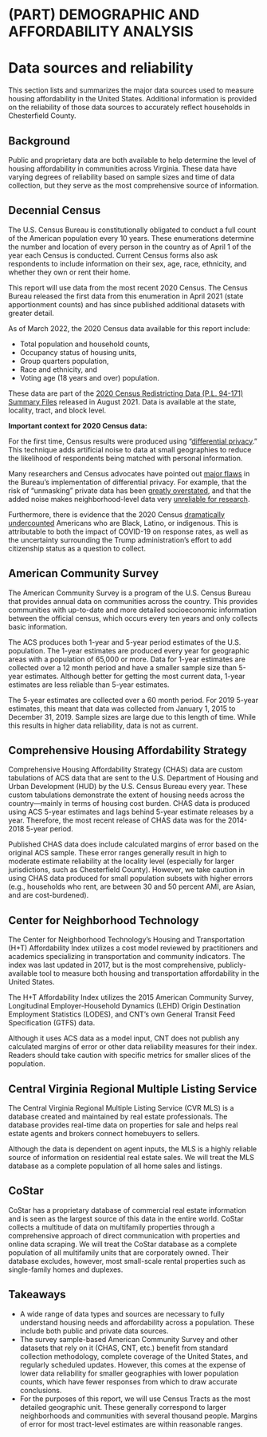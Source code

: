 # (PART) DEMOGRAPHIC AND AFFORDABILITY ANALYSIS {-}

# Data sources and reliability {#part-1b-1}

This section lists and summarizes the major data sources used to measure housing affordability in the United States. Additional information is provided on the reliability of those data sources to accurately reflect households in Chesterfield County.

## Background

Public and proprietary data are both available to help determine the level of housing affordability in communities across Virginia. These data have varying degrees of reliability based on sample sizes and time of data collection, but they serve as the most comprehensive source of information.

## Decennial Census

The U.S. Census Bureau is constitutionally obligated to conduct a full count of the American population every 10 years. These enumerations determine the number and location of every person in the country as of April 1 of the year each Census is conducted. Current Census forms also ask respondents to include information on their sex, age, race, ethnicity, and whether they own or rent their home.

This report will use data from the most recent 2020 Census. The Census Bureau released the first data from this enumeration in April 2021 (state apportionment counts) and has since published additional datasets with greater detail.

As of March 2022, the 2020 Census data available for this report include:

* Total population and household counts,
* Occupancy status of housing units,
* Group quarters population,
* Race and ethnicity, and
* Voting age (18 years and over) population.

These data are part of the [2020 Census Redistricting Data (P.L. 94-171) Summary Files](https://www.census.gov/programs-surveys/decennial-census/about/rdo/summary-files.html) released in August 2021. Data is available at the state, locality, tract, and block level.

::: {.rmdcaution}

**Important context for 2020 Census data:**

For the first time, Census results were produced using “[differential privacy](https://www.ncsl.org/research/redistricting/differential-privacy-for-census-data-explained.aspx).” This technique adds artificial noise to data at small geographies to reduce the likelihood of respondents being matched with personal information.

Many researchers and Census advocates have pointed out [major flaws](https://www.bloomberg.com/news/articles/2021-08-12/data-scientists-ask-can-we-trust-the-2020-census) in the Bureau’s implementation of differential privacy. For example, that the risk of “unmasking” private data has been [greatly overstated](https://twitter.com/HistDem/status/1428047057219108873), and that the added noise makes neighborhood-level data very [unreliable for research](https://www.pilotonline.com/government/virginia/vp-nw-census-distortion-folo-20210818-b4wf2lalkfb35fkrtkj6xdfp4a-story.html).

Furthermore, there is evidence that the 2020 Census [dramatically undercounted](https://www.npr.org/2022/03/10/1083732104/2020-census-accuracy-undercount-overcount-data-quality) Americans who are Black, Latino, or indigenous. This is attributable to both the impact of COVID-19 on response rates, as well as the uncertainty surrounding the Trump administration's effort to add citizenship status as a question to collect.

:::

## American Community Survey

The American Community Survey is a program of the U.S. Census Bureau that provides annual data on communities across the country. This provides communities with up-to-date and more detailed socioeconomic information between the official census, which occurs every ten years and only collects basic information. 

The ACS produces both 1-year and 5-year period  estimates of the U.S. population. The 1-year estimates are produced every year for geographic areas with a population of 65,000 or more. Data for 1-year estimates are collected over a 12 month period and have a smaller sample size than 5-year estimates. Although better for getting the most current data, 1-year estimates are less reliable than 5-year estimates. 

The 5-year estimates are collected over a 60 month period. For 2019 5-year estimates, this meant that data was collected from January 1, 2015 to December 31, 2019. Sample sizes are large due to this length of time. While this results in higher data reliability, data is not as current.

## Comprehensive Housing Affordability Strategy

Comprehensive Housing Affordability Strategy (CHAS) data are custom tabulations of ACS data that are sent to the U.S. Department of Housing and Urban Development (HUD) by the U.S. Census Bureau every year. These custom tabulations demonstrate the extent of housing needs across the country---mainly in terms of housing cost burden. 
CHAS data is produced using ACS 5-year estimates and lags behind 5-year estimate releases by a year. Therefore, the most recent release of CHAS data was for the 2014-2018 5-year period. 

Published CHAS data does include calculated margins of error based on the original ACS sample. These error ranges generally result in high to moderate estimate reliability at the locality level (especially for larger jurisdictions, such as Chesterfield County). However, we take caution in using CHAS data produced for small population subsets with higher errors (e.g., households who rent, are between 30 and 50 percent AMI, are Asian, and are cost-burdened).

## Center for Neighborhood Technology

The Center for Neighborhood Technology’s Housing and Transportation (H+T) Affordability Index utilizes a cost model reviewed by practitioners and academics specializing in transportation and community indicators. The index was last updated in 2017, but is the most comprehensive, publicly-available tool to measure both housing and transportation affordability in the United States.

The H+T Affordability Index utilizes the 2015 American Community Survey, Longitudinal Employer-Household Dynamics (LEHD) Origin Destination Employment Statistics (LODES), and CNT’s own General Transit Feed Specification (GTFS) data.

Although it uses ACS data as a model input, CNT does not publish any calculated margins of error or other data reliability measures for their index. Readers should take caution with specific metrics for smaller slices of the population.

## Central Virginia Regional Multiple Listing Service

The Central Virginia Regional Multiple Listing Service (CVR MLS) is a database created and maintained by real estate professionals. The database provides real-time data on properties for sale and helps real estate agents and brokers connect homebuyers to sellers. 

Although the data is dependent on agent inputs, the MLS is a highly reliable source of information on residential real estate sales. We will treat the MLS database as a complete population of all home sales and listings.

## CoStar

CoStar has a proprietary database of commercial real estate information and is seen as the largest source of this data in the entire world. CoStar collects a multitude of data on multifamily properties through a comprehensive approach of direct communication with properties and online data scraping. We will treat the CoStar database as a complete population of all multifamily units that are corporately owned. Their database excludes, however, most small-scale rental properties such as single-family homes and duplexes.

## Takeaways

* A wide range of data types and sources are necessary to fully understand housing needs and affordability across a population. These include both public and private data sources.
* The survey sample-based American Community Survey and other datasets that rely on it (CHAS, CNT, etc.) benefit from standard collection methodology, complete coverage of the United States, and regularly scheduled updates. However, this comes at the expense of lower data reliability for smaller geographies with lower population counts, which have fewer responses from which to draw accurate conclusions.
* For the purposes of this report, we will use Census Tracts as the most detailed geographic unit. These generally correspond to larger neighborhoods and communities with several thousand people. Margins of error for most tract-level estimates are within reasonable ranges.